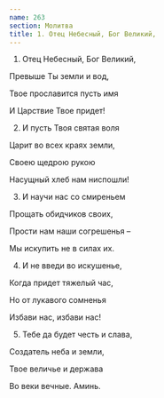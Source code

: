 ```yaml
---
name: 263
section: Молитва
title: 1. Отец Небесный, Бог Великий,
---
```

1. Отец Небесный, Бог Великий,

Превыше Ты земли и вод,

Твое прославится пусть имя

И Царствие Твое придет!


2. И пусть Твоя святая воля

Царит во всех краях земли,

Своею щедрою рукою

Насущный хлеб нам ниспошли!


3. И научи нас со смиреньем

Прощать обидчиков своих,

Прости нам наши согрешенья –

 Мы искупить не в силах их.


4. И не введи во искушенье,

Когда придет тяжелый час,

Но от лукавого сомненья

Избави нас, избави нас!


5. Тебе да будет честь и слава,

Создатель неба и земли,

Твое величье и держава

Во веки вечные. Аминь.